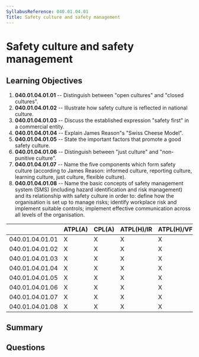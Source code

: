 ```yaml
---
SyllabusReference: 040.01.04.01
Title: Safety culture and safety management
---
```


# Safety culture and safety management

## Learning Objectives

1.  **040.01.04.01.01** -- Distinguish between "open cultures" and "closed
    cultures".
2.  **040.01.04.01.02** -- Illustrate how safety culture is reflected in national
    culture.
3.  **040.01.04.01.03** -- Discuss the established expression "safety first" in a
    commercial entity.
4.  **040.01.04.01.04** -- Explain James Reason"s "Swiss Cheese Model".
5.  **040.01.04.01.05** -- State the important factors that promote a good safety
    culture.
6.  **040.01.04.01.06** -- Distinguish between "just culture" and "non-punitive
    culture".
7.  **040.01.04.01.07** -- Name the five components which form safety culture
    (according to James Reason: informed culture, reporting culture, learning
    culture, just culture, flexible culture).
8.  **040.01.04.01.08** -- Name the basic concepts of safety management system
    (SMS) (including hazard identification and risk management) and its
    relationship with safety culture in order to: define how the organisation is
    set up to manage risks; identify workplace risk and implement suitable
    controls; implement effective communication across all levels of the
    organisation.

|                 | ATPL(A) | CPL(A) | ATPL(H)/IR | ATPL(H)/VFR | CPL(H) | IR | CBIR(A) |
| --------------- | ------- | ------ | ---------- | ----------- | ------ | -- | ------- |
| 040.01.04.01.01 | X       | X      | X          | X           | X      | X  | X       |
| 040.01.04.01.02 | X       | X      | X          | X           | X      | X  | X       |
| 040.01.04.01.03 | X       | X      | X          | X           | X      | X  |         |
| 040.01.04.01.04 | X       | X      | X          | X           | X      | X  | X       |
| 040.01.04.01.05 | X       | X      | X          | X           | X      | X  | X       |
| 040.01.04.01.06 | X       | X      | X          | X           | X      | X  | X       |
| 040.01.04.01.07 | X       | X      | X          | X           | X      | X  | X       |
| 040.01.04.01.08 | X       | X      | X          | X           | X      | X  | X       |

## Summary

## Questions
